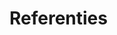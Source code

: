 # Referenties {.unnumbered}

::: {#refs}
:::

```{=html}
<!--
DIW (2003). Decreet Integraal Waterbeleid van 18 juli 2003 (B.S. 5/12/2003). https://navigator.emis.vito.be/mijn-navigator?woId=75697 
-->
```
